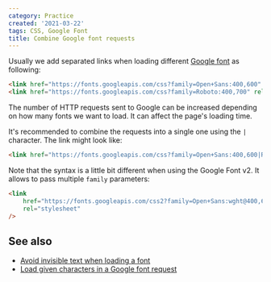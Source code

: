 ```yaml
---
category: Practice
created: '2021-03-22'
tags: CSS, Google Font
title: Combine Google font requests
---
```


Usually we add separated links when loading different [Google font](https://fonts.google.com) as following:

```html
<link href="https://fonts.googleapis.com/css?family=Open+Sans:400,600" rel="stylesheet" />
<link href="https://fonts.googleapis.com/css?family=Roboto:400,700" rel="stylesheet" />
```

The number of HTTP requests sent to Google can be increased depending on how many fonts we want to load. It can affect the page's loading time.

It's recommended to combine the requests into a single one using the `|` character. The link might look like:

```html
<link href="https://fonts.googleapis.com/css?family=Open+Sans:400,600|Roboto:400,700" rel="stylesheet" />
```

Note that the syntax is a little bit different when using the Google Font v2. It allows to pass multiple `family` parameters:

```html
<link
    href="https://fonts.googleapis.com/css2?family=Open+Sans:wght@400,600&family=Roboto:wght@400,700"
    rel="stylesheet"
/>
```

## See also

-   [Avoid invisible text when loading a font](https://phuoc.ng/collection/tips/avoid-invisible-text-when-loading-a-font/)
-   [Load given characters in a Google font request](https://phuoc.ng/collection/tips/load-given-characters-in-a-google-font-request/)
